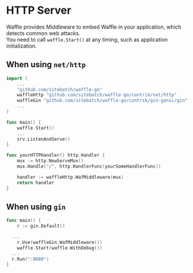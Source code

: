 # HTTP Server

Waffle provides Middleware to embed Waffle in your application, which detects common web attacks.  
You need to call `waffle.Start()` at any timing, such as application initialization.

## When using `net/http`

```go
import (
    ...
  	"github.com/sitebatch/waffle-go"
    waffleHttp "github.com/sitebatch/waffle-go/contrib/net/http"
    waffleGin "github.com/sitebatch/waffle-go/contrib/gin-gonic/gin"
    ...
)

func main() {
    waffle.Start()
    ...
    srv.ListenAndServe()
}

func yourHTTPHandler() http.Handler {
	mux := http.NewServeMux()
	mux.Handle("/", http.HandlerFunc(yourSomeHandlerFunc))

	handler := waffleHttp.WafMiddleware(mux)
	return handler
}
```

## When using `gin`

```go
func main() {
	r := gin.Default()

  ...
	r.Use(waffleGin.WafMiddleware())
	waffle.Start(waffle.WithDebug())
  ...
  r.Run(":8080")
}
```